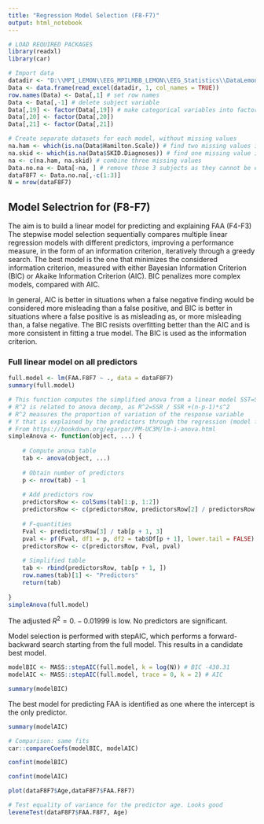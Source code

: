 ---
title: "Regression Model Selection (F8-F7)"
output: html_notebook
---
```{r}
# LOAD REQUIRED PACKAGES
library(readxl)
library(car)

# Import data
datadir <- "D:\\MPI_LEMON\\EEG_MPILMBB_LEMON\\EEG_Statistics\\DataLemon.xlsx" # Path to dataLemon
Data <- data.frame(read_excel(datadir, 1, col_names = TRUE))
row.names(Data) <- Data[,1] # set row names
Data <- Data[,-1] # delete subject variable
Data[,19] <- factor(Data[,19]) # make categorical variables into factors
Data[,20] <- factor(Data[,20])
Data[,21] <- factor(Data[,21])

# Create separate datasets for each model, without missing values
na.ham <- which(is.na(Data$Hamilton.Scale)) # find two missing values in Hamilton.Scale
na.skid <- which(is.na(Data$SKID.Diagnoses)) # find one missing value in SKID.Diagnoses
na <- c(na.ham, na.skid) # combine three missing values
Data.no.na <- Data[-na, ] # remove those 3 subjects as they cannot be entered into regression
dataF8F7 <- Data.no.na[,-c(1:3)]
N = nrow(dataF8F7)
```
## Model Selectrion for (F8-F7)

The aim is to build a linear model for predicting and explaining FAA (F4-F3)
The stepwise model selection sequentially compares multiple linear regression models with different predictors, improving a performance measure, in the form of an information criterion, iteratively through a greedy search. The best model is the one that minimizes the considered information criterion, measured with either Bayesian Information Criterion (BIC) or Akaike Information Criterion (AIC). BIC penalizes more complex models, compared with AIC.

In general, AIC is better in situations when a false negative finding would be considered more misleading than a false positive, and BIC is better in situations where a false positive is as misleading as, or more misleading than, a false negative. The BIC resists overfitting better than the AIC and is more consistent in fitting a true model. The BIC is used as the information criterion.

### Full linear model on all predictors

```{r}
full.model <- lm(FAA.F8F7 ~ ., data = dataF8F7)
summary(full.model)
```

```{r}
# This function computes the simplified anova from a linear model SST=SSR+SSE
# R^2 is related to anova decomp, as R^2=SSR / SSR +(n-p-1)*s^2
# R^2 measures the proportion of variation of the response variable  
# Y that is explained by the predictors through the regression (model fit)
# From https://bookdown.org/egarpor/PM-UC3M/lm-i-anova.html
simpleAnova <- function(object, ...) {
    
    # Compute anova table
    tab <- anova(object, ...)
    
    # Obtain number of predictors
    p <- nrow(tab) - 1
    
    # Add predictors row
    predictorsRow <- colSums(tab[1:p, 1:2])
    predictorsRow <- c(predictorsRow, predictorsRow[2] / predictorsRow[1])
    
    # F-quantities
    Fval <- predictorsRow[3] / tab[p + 1, 3]
    pval <- pf(Fval, df1 = p, df2 = tab$Df[p + 1], lower.tail = FALSE)
    predictorsRow <- c(predictorsRow, Fval, pval)
    
    # Simplified table
    tab <- rbind(predictorsRow, tab[p + 1, ])
    row.names(tab)[1] <- "Predictors"
    return(tab)
    
}
simpleAnova(full.model)
```

The adjusted $R^{2}=0.-0.01999$ is low. No predictors are significant. 

Model selection is performed with stepAIC, which performs a forward-backward search starting from the full model. This results in a candidate best model.
```{r}
modelBIC <- MASS::stepAIC(full.model, k = log(N)) # BIC -430.31
modelAIC <- MASS::stepAIC(full.model, trace = 0, k = 2) # AIC 
```

```{r}
summary(modelBIC)
```

The best model for predicting FAA is identified as one where the intercept is the only predictor.
```{r}
summary(modelAIC)
```

```{r}
# Comparison: same fits
car::compareCoefs(modelBIC, modelAIC)
```

```{r}
confint(modelBIC)
```
```{r}
confint(modelAIC)
```


```{r}
plot(dataF8F7$Age,dataF8F7$FAA.F8F7)
```

```{r}
# Test equality of variance for the predictor age. Looks good
leveneTest(dataF8F7$FAA.F8F7, Age)
```

